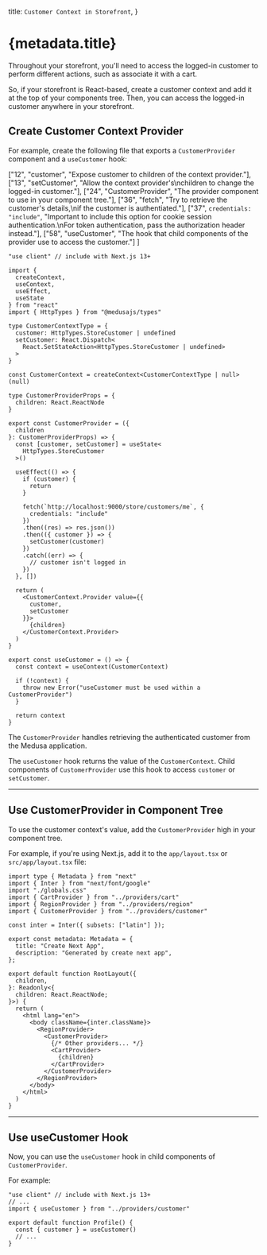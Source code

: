   title: `Customer Context in Storefront`,
}

# {metadata.title}

Throughout your storefront, you'll need to access the logged-in customer to perform different actions, such as associate it with a cart.

So, if your storefront is React-based, create a customer context and add it at the top of your components tree. Then, you can access the logged-in customer anywhere in your storefront.

## Create Customer Context Provider

For example, create the following file that exports a `CustomerProvider` component and a `useCustomer` hook:

  ["12", "customer", "Expose customer to children of the context provider."],
  ["13", "setCustomer", "Allow the context provider's\nchildren to change the logged-in customer."],
  ["24", "CustomerProvider", "The provider component to use in your component tree."],
  ["36", "fetch", "Try to retrieve the customer's details,\nif the customer is authentiated."],
  ["37", `credentials: "include"`, "Important to include this option for cookie session authentication.\nFor token authentication, pass the authorization header instead."],
  ["58", "useCustomer", "The hook that child components of the provider use to access the customer."]
]

```tsx highlights={highlights}
"use client" // include with Next.js 13+

import { 
  createContext, 
  useContext, 
  useEffect, 
  useState
} from "react"
import { HttpTypes } from "@medusajs/types"

type CustomerContextType = {
  customer: HttpTypes.StoreCustomer | undefined
  setCustomer: React.Dispatch<
    React.SetStateAction<HttpTypes.StoreCustomer | undefined>
  >
}

const CustomerContext = createContext<CustomerContextType | null>(null)

type CustomerProviderProps = {
  children: React.ReactNode
}

export const CustomerProvider = ({
  children
}: CustomerProviderProps) => {
  const [customer, setCustomer] = useState<
    HttpTypes.StoreCustomer
  >()

  useEffect(() => {
    if (customer) {
      return
    }

    fetch(`http://localhost:9000/store/customers/me`, {
      credentials: "include"
    })
    .then((res) => res.json())
    .then(({ customer }) => {
      setCustomer(customer)
    })
    .catch((err) => {
      // customer isn't logged in
    })
  }, [])

  return (
    <CustomerContext.Provider value={{
      customer,
      setCustomer
    }}>
      {children}
    </CustomerContext.Provider>
  )
}

export const useCustomer = () => {
  const context = useContext(CustomerContext)

  if (!context) {
    throw new Error("useCustomer must be used within a CustomerProvider")
  }

  return context
}
```

The `CustomerProvider` handles retrieving the authenticated customer from the Medusa application.

The `useCustomer` hook returns the value of the `CustomerContext`. Child components of `CustomerProvider` use this hook to access `customer` or `setCustomer`.

---

## Use CustomerProvider in Component Tree

To use the customer context's value, add the `CustomerProvider` high in your component tree.

For example, if you're using Next.js, add it to the `app/layout.tsx` or `src/app/layout.tsx` file:

```tsx title="app/layout.tsx" collapsibleLines="1-14" highlights={[["24"]]}
import type { Metadata } from "next"
import { Inter } from "next/font/google"
import "./globals.css"
import { CartProvider } from "../providers/cart"
import { RegionProvider } from "../providers/region"
import { CustomerProvider } from "../providers/customer"

const inter = Inter({ subsets: ["latin"] });

export const metadata: Metadata = {
  title: "Create Next App",
  description: "Generated by create next app",
};

export default function RootLayout({
  children,
}: Readonly<{
  children: React.ReactNode;
}>) {
  return (
    <html lang="en">
      <body className={inter.className}>
        <RegionProvider>
          <CustomerProvider>
            {/* Other providers... */}
            <CartProvider>
              {children}
            </CartProvider>
          </CustomerProvider>
        </RegionProvider>
      </body>
    </html>
  )
}

```

---

## Use useCustomer Hook

Now, you can use the `useCustomer` hook in child components of `CustomerProvider`.

For example:

```tsx
"use client" // include with Next.js 13+
// ...
import { useCustomer } from "../providers/customer"

export default function Profile() {
  const { customer } = useCustomer()
  // ...
}
```
